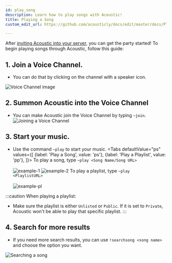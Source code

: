 ```yaml
---
id: play_song
description: Learn how to play songs with Acoustic!
title: Playing a Song
custom_edit_url: https://github.com/acousticly/docs/edit/master/docs/Playing%20a%20song.md

---
```



After [inviting Acoustic into your server](/adding_acoustic), you can get the party started! To begin playing songs through Acoustic, follow this guide:


## 1. Join a Voice Channel.
  - You can do that by clicking on the channel with a speaker icon.

  ![Voice Channel image](/img/docs/playing-a-song/joinVC.webp)

## 2. Summon Acoustic into the Voice Channel
  - You can make Acoustic join the Voice Channel by typing `~join`.
  ![Joining a Voice Channel](/img/docs/playing-a-song/acousticjoin.webp)

## 3. Start your music.

  - Use the command `~play` to start your music.
  <Tabs
    defaultValue="ps"
    values={[
      {label: 'Play a Song', value: 'ps'},
      {label: 'Play a Playlist', value: 'pp'},
    ]}>
    <TabItem value="ps"> To play a song, type <code>~play &lt;Song Name/Song URL&gt;</code><br/><br/>
      <img src="/img/docs/playing-a-song/play_song_string.webp" alt="example-1"/>
      <img src="/img/docs/playing-a-song/play_song.webp" alt="example-2"/>
    </TabItem>
    <TabItem value="pp"> To play a playlist, type <code>~play &lt;PlaylistURL&gt;</code><br/><br/>
      <img src="/img/docs/playing-a-song/playlist.webp" alt="example-pl"/>
    </TabItem>
  </Tabs>

:::caution When playing a playlist:
  - Make sure the playlist is either `Unlisted` or `Public`. If it is set to `Private`, Acoustic won't be able to play that specific playlist.
:::

## 4. Search for more results
  - If you need more search results, you can use `!searchsong <song name>` and choose the option you want.

  ![Searching a song](/img/docs/playing-a-song/searchsong.webp)
